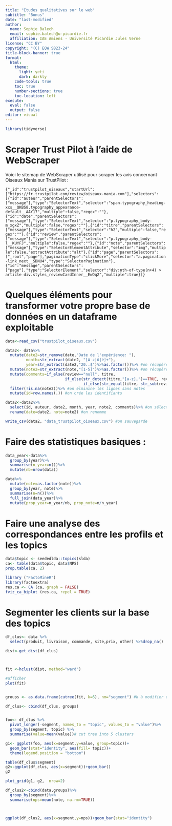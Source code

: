 ```yaml
---
title: "Etudes qualitatives sur le web"
subtitle: "Bonus"
date: "last-modified"
author:
  name: Sophie Balech
  email: sophie.balech@u-picardie.fr
  affiliation: IAE Amiens - Université Picardie Jules Verne
license: "CC BY"
copyright: "(C) EQW SB23-24"
title-block-banner: true
format: 
  html:
    theme:
      light: yeti
      dark: darkly
    code-tools: true
    toc: true
    number-sections: true
    toc-location: left
execute:
  eval: false
  output: false
editor: visual
---
```


```r

library(tidyverse)

```

# Scraper Trust Pilot à l'aide de WebScraper

Voici le sitemap de WebScraper utilisé pour scraper les avis concernant Oiseaux Mania sur TrustPilot :

`{"_id":"trustpilot_oiseaux","startUrl":["https://fr.trustpilot.com/review/oiseaux-mania.com"],"selectors":[{"id":"auteur","parentSelectors":["message"],"type":"SelectorText","selector":"span.typography_heading-xxs__QKBS8.typography_appearance-default__AAY17","multiple":false,"regex":""},{"id":"date","parentSelectors":["message"],"type":"SelectorText","selector":"p.typography_body-m_xgxZ","multiple":false,"regex":""},{"id":"titre","parentSelectors":["message"],"type":"SelectorText","selector":"h2","multiple":false,"regex":""},{"id":"review","parentSelectors":["message"],"type":"SelectorText","selector":"p.typography_body-l__KUYFJ","multiple":false,"regex":""},{"id":"note","parentSelectors":["message"],"type":"SelectorElementAttribute","selector":"img","multiple":false,"extractAttribute":"alt"},{"id":"page","parentSelectors":["_root","page"],"paginationType":"clickMore","selector":"a.pagination-link_next__SDNU4","type":"SelectorPagination"},{"id":"message","parentSelectors":["page"],"type":"SelectorElement","selector":"div:nth-of-type(n+4) > article div.styles_reviewCardInner__EwDq2","multiple":true}]}`

# Quelques éléments pour transformer votre propre base de données en un dataframe exploitable

```r
data<-read_csv("trustpilot_oiseaux.csv")

data2<- data%>%
  mutate(date2=str_remove(date,"Date de l'expérience: "), 
         month=str_extract(date2, "[A-z|û|é]+"), 
         year=str_extract(date2,"20..$")%>%as.factor())%>% #on récupère juste la date, puis le mois et l'année
  mutate(note2=str_extract(note,"[1-5]")%>%as.factor())%>% #on récupère juste la note
  mutate(comments=if_else(review=="null", titre, 
                          if_else(str_detect(titre,"[a-z]…")==TRUE, review,
                                  if_else(str_equal(titre, str_sub(review, start=1, end=str_count(titre)))==TRUE, review, paste(titre, review)))))%>% #on ajuste le commentaire pour avoir le titre et la review dans une seule variable
  filter(!is.na(note2))%>% #on élminine les lignes sans notes
  mutate(id=row.names(.)) #on crée les identifiants

data2<-data2%>%
  select(id, auteur, date2, month, year, note2, comments)%>% #on sélectionne les variables qui nous intéressent
  rename(date=date2, note=note2) #on renomme

write_csv(data2, "data_trustpilot_oiseaux.csv") #on sauvegarde

```

# Faire des statistiques basiques :

```r
data_year<-data%>%
  group_by(year)%>%
  summarise(n_year=n())%>%
  mutate(nb=nrow(data))

data%>%
  mutate(note=as.factor(note))%>%
  group_by(year, note)%>%
  summarise(n=n())%>%
  full_join(data_year)%>%
  mutate(prop_year=n_year/nb, prop_note=n/n_year)
```

# Faire une analyse des correspondances entre les profils et les topics

```r


data$topic <- seededlda::topics(slda)
ca<- table(data$topic, data$NPS)
prop.table(ca, 2)

library ("FactoMineR")
library(factoextra)
res.ca <- CA (ca, graph = FALSE)
fviz_ca_biplot (res.ca, repel = TRUE)

```

# Segmenter les clients sur la base des topics

```r

df_clus<- data %>% 
  select(produit, livraison, commande, site,prix, other) %>%drop_na()

dist<-get_dist(df_clus)



fit <-hclust(dist, method="ward")

#afficher
plot(fit)


groups <- as.data.frame(cutree(fit, k=6), nm="segment") #k à modifier en fonction des résultats de la classification

df_clus<- cbind(df_clus, groups)


foo<- df_clus %>%
  pivot_longer(-segment, names_to = "topic", values_to = "value")%>%
  group_by(segment, topic) %>% 
  summarise(value=mean(value))# cut tree into 5 clusters

g1<- ggplot(foo, aes(x=segment,y=value, group=topic))+
  geom_bar(stat="identity", aes(fill= topic))+ 
  theme(legend.position = "bottom")

table(df_clus$segment)
g2<-ggplot(df_clus, aes(x=segment))+geom_bar()
g2

plot_grid(g1, g2,  nrow=2)

df_clus2<-cbind(data,groups)%>%
  group_by(segment)%>%
  summarise(nps=mean(note, na.rm=TRUE))



ggplot(df_clus2, aes(x=segment,y=nps))+geom_bar(stat="identity")

```
